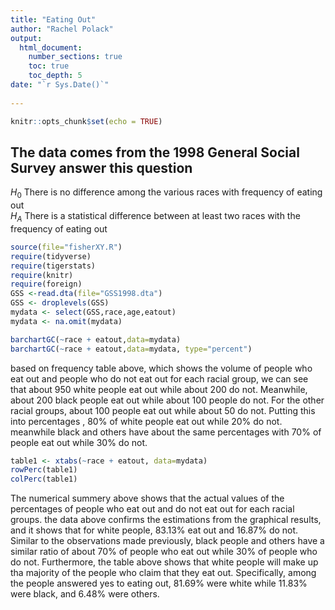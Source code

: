 ```yaml
---
title: "Eating Out"
author: "Rachel Polack"
output: 
  html_document:
    number_sections: true
    toc: true
    toc_depth: 5
date: "`r Sys.Date()`"    
    
---
```


```r
knitr::opts_chunk$set(echo = TRUE)
```

## The data comes from the 1998 General Social Survey answer this question

$H_0$ There is no difference among the various races with frequency of eating out  
$H_A$ There is a statistical difference between at least two races with the frequency of eating out  


```r
source(file="fisherXY.R")
require(tidyverse)
require(tigerstats)
require(knitr)
require(foreign)
GSS <-read.dta(file="GSS1998.dta")
GSS <- droplevels(GSS)
mydata <- select(GSS,race,age,eatout)
mydata <- na.omit(mydata)
```



```r
barchartGC(~race + eatout,data=mydata)
barchartGC(~race + eatout,data=mydata, type="percent")

```
based on frequency table above, which shows the volume of people who eat out and people who do not eat out for each racial group, we can see that about 950 white people eat out while about 200 do not. Meanwhile, about 200 black people eat out while about 100 people do not. For the other racial groups, about 100 people eat out while about 50 do not. Putting this into percentages , 80% of white people eat out while 20% do not. meanwhile black and others have about the same percentages with 70% of people eat out while 30% do not.

```r
table1 <- xtabs(~race + eatout, data=mydata)
rowPerc(table1)
colPerc(table1)
```
The numerical summery above shows that the actual values of the percentages of people who eat out and do not eat out for each racial groups. the data above confirms the estimations from the graphical results, and it shows that for white people, 83.13% eat out and 16.87% do not. Similar to the observations made previously, black people and others have a similar ratio of about 70% of people who eat out while 30% of people who do not. Furthermore, the table above shows that white people will make up tha majority of the people who claim that they eat out. Specifically, among the people answered yes to eating out, 81.69% were white while 11.83% were black, and 6.48% were others.

